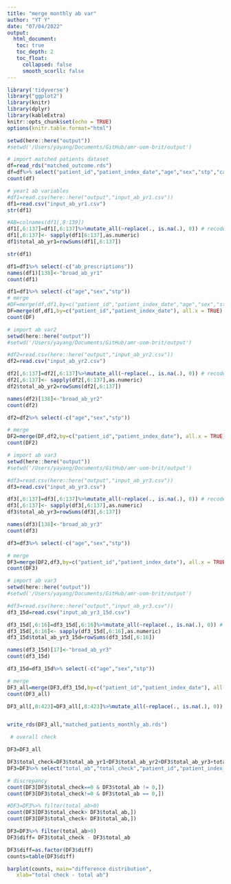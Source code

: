 ```yaml
---
title: "merge monthly ab var"
author: "YT Y"
date: "07/04/2022"
output: 
  html_document:
   toc: true
   toc_depth: 2
   toc_float:
     collapsed: false
     smooth_scorll: false
---
```


```r
library('tidyverse')
library("ggplot2")
library(knitr)
library(dplyr)
library(kableExtra)
knitr::opts_chunk$set(echo = TRUE)
options(knitr.table.format="html")


```


```r
setwd(here::here("output"))
#setwd('/Users/yayang/Documents/GitHub/amr-uom-brit/output')

# import matched patients dataset
df=read_rds("matched_outcome.rds")
df=df%>% select("patient_id","patient_index_date","age","sex","stp","case","subclass","total_ab")
count(df)

# year1 ab variables
#df1=read.csv(here::here("output","input_ab_yr1.csv"))
df1=read.csv("input_ab_yr1.csv")
str(df1)

#AB=colnames(df1[,8:139])
df1[,6:137]=df1[,6:137]%>%mutate_all(~replace(., is.na(.), 0)) # recode NA -> 0
df1[,6:137]<- sapply(df1[6:137],as.numeric)
df1$total_ab_yr1=rowSums(df1[,6:137])

str(df1)

df1=df1%>% select(-c("ab_prescriptions"))
names(df1)[138]<-"broad_ab_yr1"
count(df1)

df1=df1%>% select(-c("age","sex","stp"))
# merge
#DF=merge(df,df1,by=c("patient_id","patient_index_date","age","sex","stp"))
DF=merge(df,df1,by=c("patient_id","patient_index_date"), all.x = TRUE)
count(DF)

```

```r
# import ab var2
setwd(here::here("output"))
#setwd('/Users/yayang/Documents/GitHub/amr-uom-brit/output')

#df2=read.csv(here::here("output","input_ab_yr2.csv"))
df2=read.csv("input_ab_yr2.csv")

df2[,6:137]=df2[,6:137]%>%mutate_all(~replace(., is.na(.), 0)) # recode NA -> 0
df2[,6:137]<- sapply(df2[,6:137],as.numeric)
df2$total_ab_yr2=rowSums(df2[,6:137])

names(df2)[138]<-"broad_ab_yr2"
count(df2)

df2=df2%>% select(-c("age","sex","stp"))

# merge
DF2=merge(DF,df2,by=c("patient_id","patient_index_date"), all.x = TRUE)
count(DF2)

```

```r
# import ab var3
setwd(here::here("output"))
#setwd('/Users/yayang/Documents/GitHub/amr-uom-brit/output')

#df3=read.csv(here::here("output","input_ab_yr3.csv"))
df3=read.csv("input_ab_yr3.csv")

df3[,6:137]=df3[,6:137]%>%mutate_all(~replace(., is.na(.), 0)) # recode NA -> 0
df3[,6:137]<- sapply(df3[,6:137],as.numeric)
df3$total_ab_yr3=rowSums(df3[,6:137])

names(df3)[138]<-"broad_ab_yr3"
count(df3)

df3=df3%>% select(-c("age","sex","stp"))

# merge
DF3=merge(DF2,df3,by=c("patient_id","patient_index_date"), all.x = TRUE)
count(DF3)


```


```r
# import ab var3
setwd(here::here("output"))
#setwd('/Users/yayang/Documents/GitHub/amr-uom-brit/output')

#df3=read.csv(here::here("output","input_ab_yr3.csv"))
df3_15d=read.csv("input_ab_yr3_15d.csv")

df3_15d[,6:16]=df3_15d[,6:16]%>%mutate_all(~replace(., is.na(.), 0)) # recode NA -> 0
df3_15d[,6:16]<- sapply(df3_15d[,6:16],as.numeric)
df3_15d$total_ab_yr3_15d=rowSums(df3_15d[,6:16])

names(df3_15d)[17]<-"broad_ab_yr3"
count(df3_15d)

df3_15d=df3_15d%>% select(-c("age","sex","stp"))

# merge
DF3_all=merge(DF3,df3_15d,by=c("patient_id","patient_index_date"), all.x = TRUE)
count(DF3_all)

DF3_all[,8:423]=DF3_all[,8:423]%>%mutate_all(~replace(., is.na(.), 0)) # recode NA -> 0


write_rds(DF3_all,"matched_patients_monthly_ab.rds")
```




```r
 # overall check

DF3=DF3_all

DF3$total_check=DF3$total_ab_yr1+DF3$total_ab_yr2+DF3$total_ab_yr3+total_ab_yr3_15d
DF3=DF3%>% select("total_ab","total_check","patient_id","patient_index_date")

# discrepancy
count(DF3[DF3$total_check==0 & DF3$total_ab != 0,])
count(DF3[DF3$total_check!=0 & DF3$total_ab == 0,])

#DF3=DF3%>% filter(total_ab>0)
count(DF3[DF3$total_check> DF3$total_ab,])
count(DF3[DF3$total_check< DF3$total_ab,])

```

```r

DF3=DF3%>% filter(total_ab>0)
DF3$diff= DF3$total_check - DF3$total_ab

DF3$diff=as.factor(DF3$diff)
counts=table(DF3$diff)

barplot(counts, main="difference distribution",
   xlab="total check - total ab")
```

